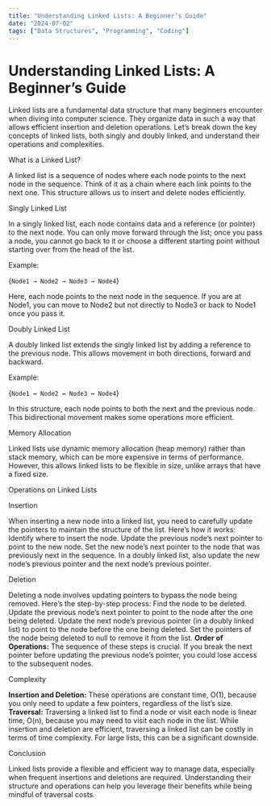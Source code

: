 ```yaml
---
title: "Understanding Linked Lists: A Beginner’s Guide"
date: "2024-07-02"
tags: ["Data Structures", "Programming", "Coding"]
---
```


# Understanding Linked Lists: A Beginner’s Guide

<AnimatedParagraph>
  Linked lists are a fundamental data structure that many beginners encounter
  when diving into computer science. They organize data in such a way that
  allows efficient insertion and deletion operations. Let’s break down the key
  concepts of linked lists, both singly and doubly linked, and understand their
  operations and complexities.
</AnimatedParagraph>

<AnimatedHeading level={2}>What is a Linked List?</AnimatedHeading>

<AnimatedParagraph>
  A linked list is a sequence of nodes where each node points to the next node
  in the sequence. Think of it as a chain where each link points to the next
  one. This structure allows us to insert and delete nodes efficiently.
</AnimatedParagraph>

<AnimatedHeading level={2}>Singly Linked List</AnimatedHeading>

<AnimatedParagraph>
  In a singly linked list, each node contains data and a reference (or pointer)
  to the next node. You can only move forward through the list; once you pass a
  node, you cannot go back to it or choose a different starting point without
  starting over from the head of the list.
</AnimatedParagraph>

<AnimatedParagraph>Example:</AnimatedParagraph>

<AnimatedCode>{`Node1 → Node2 → Node3 → Node4`}</AnimatedCode>

<AnimatedParagraph>
  Here, each node points to the next node in the sequence. If you are at Node1,
  you can move to Node2 but not directly to Node3 or back to Node1 once you pass
  it.
</AnimatedParagraph>

<AnimatedHeading level={2}>Doubly Linked List</AnimatedHeading>

<AnimatedParagraph>
  A doubly linked list extends the singly linked list by adding a reference to
  the previous node. This allows movement in both directions, forward and
  backward.
</AnimatedParagraph>

<AnimatedParagraph>Example:</AnimatedParagraph>

<AnimatedCode>{`Node1 ↔ Node2 ↔ Node3 ↔ Node4`}</AnimatedCode>

<AnimatedParagraph>
  In this structure, each node points to both the next and the previous node.
  This bidirectional movement makes some operations more efficient.
</AnimatedParagraph>

<AnimatedHeading level={2}>Memory Allocation</AnimatedHeading>

<AnimatedParagraph>
  Linked lists use dynamic memory allocation (heap memory) rather than stack
  memory, which can be more expensive in terms of performance. However, this
  allows linked lists to be flexible in size, unlike arrays that have a fixed
  size.
</AnimatedParagraph>

<AnimatedHeading level={2}>Operations on Linked Lists</AnimatedHeading>

<AnimatedHeading level={3}>Insertion</AnimatedHeading>

<AnimatedParagraph>
  When inserting a new node into a linked list, you need to carefully update the
  pointers to maintain the structure of the list. Here’s how it works:
</AnimatedParagraph>

<AnimatedList>
  <AnimatedListItem>Identify where to insert the node.</AnimatedListItem>
  <AnimatedListItem>
    Update the previous node’s next pointer to point to the new node.
  </AnimatedListItem>
  <AnimatedListItem>
    Set the new node’s next pointer to the node that was previously next in the
    sequence.
  </AnimatedListItem>
  <AnimatedListItem>
    In a doubly linked list, also update the new node’s previous pointer and the
    next node’s previous pointer.
  </AnimatedListItem>
</AnimatedList>

<AnimatedHeading level={3}>Deletion</AnimatedHeading>

<AnimatedParagraph>
  Deleting a node involves updating pointers to bypass the node being removed.
  Here’s the step-by-step process:
</AnimatedParagraph>

<AnimatedList>
  <AnimatedListItem>Find the node to be deleted.</AnimatedListItem>
  <AnimatedListItem>
    Update the previous node’s next pointer to point to the node after the one
    being deleted.
  </AnimatedListItem>
  <AnimatedListItem>
    Update the next node’s previous pointer (in a doubly linked list) to point
    to the node before the one being deleted.
  </AnimatedListItem>
  <AnimatedListItem>
    Set the pointers of the node being deleted to null to remove it from the
    list.
  </AnimatedListItem>
  <AnimatedListItem>
    <strong>Order of Operations:</strong> The sequence of these steps is
    crucial. If you break the next pointer before updating the previous node’s
    pointer, you could lose access to the subsequent nodes.
  </AnimatedListItem>
</AnimatedList>

<AnimatedHeading level={2}>Complexity</AnimatedHeading>

<AnimatedParagraph>
  <strong>Insertion and Deletion:</strong> These operations are constant time,
  O(1), because you only need to update a few pointers, regardless of the list’s
  size.
</AnimatedParagraph>

<AnimatedParagraph>
  <strong>Traversal:</strong> Traversing a linked list to find a node or visit
  each node is linear time, O(n), because you may need to visit each node in the
  list.
</AnimatedParagraph>

<AnimatedParagraph>
  While insertion and deletion are efficient, traversing a linked list can be
  costly in terms of time complexity. For large lists, this can be a significant
  downside.
</AnimatedParagraph>

<AnimatedHeading level={2}>Conclusion</AnimatedHeading>

<AnimatedParagraph>
  Linked lists provide a flexible and efficient way to manage data, especially
  when frequent insertions and deletions are required. Understanding their
  structure and operations can help you leverage their benefits while being
  mindful of traversal costs.
</AnimatedParagraph>
